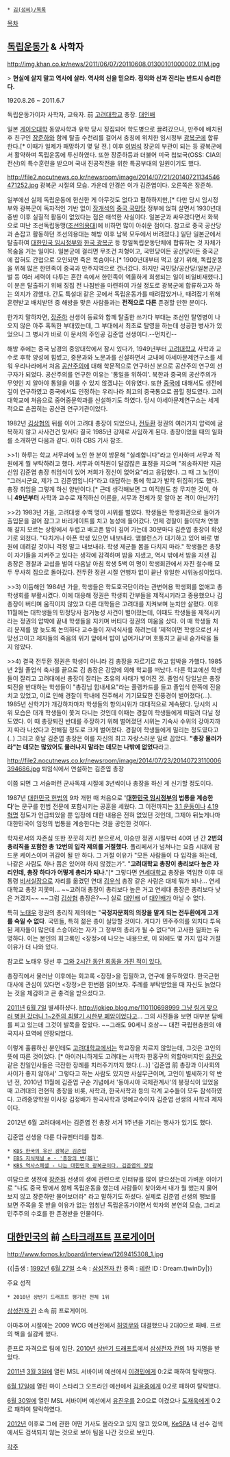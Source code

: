  * [[김(성씨)/목록]]

[[목차]]
== [[독립운동가]] & 사학자 ==
http://img.khan.co.kr/news/2011/06/07/20110608.01300101000002.01M.jpg

> '''현실에 살지 말고 역사에 살라. 역사의 신을 믿으라. 정의와 선과 진리는 반드시 승리한다.'''

1920.8.26 ~ 2011.6.7

독립운동가이자 사학자, 교육자. 前 [[고려대학교]] 총장. [[대인배]]

일본 [[게이오대학]] 동양사학과 유학 당시 징집되어 학도병으로 끌려갔으나, 만주에 배치된 후 친구인 [[장준하]]와 함께 탈출 수천리를 걸어서 충칭에 위치한 임시정부 [[광복군]]에 합류한다.[* 이때가 일제가 패망하기 몇 달 전.] 이후 [[이범석]] 장군의 부관이 되는 등 광복군에서 활약하며 독립운동에 투신하였다. 또한 장준하등과 더불어 미국 첩보국(OSS: CIA의 전신)의 특수훈련을 받으며 국내 진공작전을 위한 특공부대의 일원이기도 했다.

http://file2.nocutnews.co.kr/newsroom/image/2014/07/21/20140721134546471252.jpg
광복군 시절의 모습. 가운데 안경쓴 이가 김준엽이다. 오른쪽은 장준하.

일부에선 실제 독립운동에 헌신한 게 아무것도 없다고 폄하하지만,[* 다만 당시 임시정부와 광복군이 독자적인 기반 없이 [[장개석]]의 [[중국 국민당]] 정부에 얹혀 살면서 1930년대 중반 이후 실질적 활동이 없었다는 점은 애석한 사실이다. 일본군과 싸우겠다면서 화북으로 떠난 조선독립동맹([[조선의용대]])에 비하면 많이 아쉬운 점이다. 참고로 중국 공산당과 손잡고 활동하던 조선의용대는 해방 이후 남북 모두에서 버려졌다.] 일단 일본군에서 탈출하여 [[대한민국 임시정부]]와 [[한국 광복군]] 등 항일독립운동단체에 합류하는 것 자체가 목숨을 거는 일이다. 일본군에 걸리면 무조건 처형이고, 국민당이든 공산당이든 중국군에 잡혀도 간첩으로 오인되면 죽은 목숨이다.[* 1900년대부터 먹고 살기 위해, 독립운동을 위해 많은 한민족이 중국과 만주지역으로 건너갔다. 하지만 국민당/공산당/일본군/군벌 등 여러 세력이 다투는 혼란 속에서 한민족이 억울하게 희생되는 일이 비일비재했다.] 이 분은 탈출하기 위해 징집 전 나침반을 마련하여 가실 정도로 광복군에 합류하고자 하는 의지가 강했다. 간도 특설대 같은 곳에서 독립운동가를 때려잡았거나, 때려잡기 위해 훈련받고 배치받던 중 해방을 맞은 사람들과는 '''전적으로 다른''' 존경할 만한 분이다.

한가지 말하자면, [[장준하]] 선생이 동료와 함께 탈출한 쓰가다 부대는 조선인 탈영병이 나오지 않은 아주 혹독한 부대였는데, 그 부대에서 최초로 탈영을 하는데 성공한 병사가 있었으니 그 병사가 바로 이 문서의 주인공 김준엽 선생이다.--먼치킨--

해방 후에는 중국 남경의 중앙대학에서 잠시 있다가, 1949년부터 [[고려대학교]] 사학과 교수로 후학 양성에 힘썼고, 중문과와 노문과를 신설하면서 교내에 아세아문제연구소를 세워 우리나라에서 처음 [[공산주의]]에 대해 학문적으로 연구하신 분으로 공산주의 연구의 선구자가 되었다. 공산주의를 연구한 이유는 '통일을 위하여'. 북한과 중국의 공산주의가 무엇인 지 알아야 통일을 이룰 수 있지 않겠냐는 이유였다. 또한 [[중국]]에 대해서도 생전에 깊이 연구하였고 중국에서도 인정하는 우리나라 최고의 중국통으로 꼽힐 정도였다. 고려대학교에 처음으로 중어중문학과를 신설하기도 하였다. 당시 아세아문제연구소는 세계적으로 손꼽히는 공산권 연구기관이었다.

1982년 [[김상협]]의 뒤를 이어 고려대 총장이 되었으나, [[전두환]] 정권의 여러가지 압력에 굴복하지 않고 사사건건 맞서다 결국 1985년 강제로 사임하게 된다. 총장이었을 때의 일화를 소개하면 다음과 같다. 이하 CBS 기사 참조.

>>1) 하루는 학교 서무과에 노인 한 분이 방문해 "실례합니다"라고 인사하며 서무과 직원에게 뭘 부탁하려고 했다. 서무과 여직원이 달갑잖은 표정을 지으며 "죄송하지만 지금 신임 김준엽 총장 취임식이 있어 저희가 정신이 없어요"라고 응답했다. 그 때 그 노인이 "그러시군요, 제가 그 김준엽입니다"라고 대답하는 통에 학교가 발칵 뒤집히기도 했다. 총장 취임을 그렇게 하신 양반이다.[* 근데 생각해보면 그 여직원도 참 무지한 것이, 아니 '''49년부터''' 사학과 교수로 재직하신 어른을, 서무과 전체가 못 알아 본 격이 아닌가?] 

>>2) 1983년 가을, 고려대생 수백 명이 시위를 벌였다. 학생들은 학생회관으로 들어가 출입문을 걸어 잠그고 바리게이트를 치고 농성에 들어갔다. 언제 경찰이 들이닥쳐 연행해 갈지 모르는 상황에서 두렵고 배고픈 밤이 깊어 가는데 30분마다 김준엽 총장이 확성기로 외쳤다. "다치거나 아픈 학생 있으면 내보내라. 앰블런스가 대기하고 있어 바로 병원에 데려갈 것이니 걱정 말고 내보내라. 학생 제군들 몸을 다치지 마라." 학생들은 총장이 자기들을 지켜주고 있다는 생각에 감격하며 밤을 지샜고, 역시 밖에서 밤을 지샌 김 총장은 경찰과 교섭을 벌여 다음날 아침 학생 5백 여 명이 학생회관에서 자진 철수해 모두 무사히 집으로 돌아갔다. 전두환 정권 시절 연행자 없이 끝난 유일한 시위농성이었다. 

>>3) 이듬해인 1984년 가을, 학생들은 학도호국단이라는 관변어용 학생회를 없애고 총학생회를 부활시켰다. 이에 대응해 정권은 학생회 간부들을 제적시키라고 종용했으나 김 총장이 버티며 움직이지 않았고 다른 대학들은 고려대를 지켜보며 눈치만 살폈다. 이후 11월에는 대학생들의 민정당사 점거농성 사건이 벌어졌는데, 이때도 학생들을 제적시키라는 정권의 압박에 끝내 학생들을 지키며 버티다 정권의 미움을 샀다. 이 때 학생들 처리 문제를 밤 늦도록 논의하다 교수들이 저녁식사를 하려는데 '제적이면 학생으로선 사망선고이고 제자들의 죽음의 위기 앞에서 밥이 넘어가냐'며 호통치고 끝내 숟가락을 들지 않았다.

>>4) 결국 전두환 정권은 학생이 아니라 김 총장을 자르기로 하고 압박을 가했다. 1985년 2월 졸업식 축사를 끝으로 김 총장은 강압에 의해 학교를 떠났다. 다른 학교에선 학생들이 잘리고 고려대에선 총장이 잘리는 초유의 사태가 빚어진 것. 졸업식 당일날은 총장 퇴진을 반대하는 학생들이 "총장님 힘내세요"라는 플랭카드를 들고 졸업식 한쪽에 진을 치고 있었고, 이로 인해 경찰이 학내에 진주해서 기기묘묘한 진풍경이 벌어졌다(...). 1985년 신학기가 개강하자마자 학생들의 항의시위가 대대적으로 계속됐다. 당시의 시위 모습은 대개 학생들이 쫓겨 다니는 것인데 이때는 경찰이 학생들에게 떠밀려 다닐 정도였다. 이 때 총장퇴진 반대를 주장하기 위해 벌어졌던 시위는 기숙사 수위의 강아지까지 따라 나섰다고 전해질 정도로 크게 벌어졌다. 경찰이 학생들에게 밀리는 정도였다고(..) 그리고 훗날 김준엽 총장은 이를 자신의 최고 자랑스러운 일로 꼽았다. '''"총장 물러가라"는 데모는 많았어도 물러나지 말라는 데모는 나밖에 없었다'''라고. 

http://file2.nocutnews.co.kr/newsroom/image/2014/07/23/20140723110006394686.jpg
퇴임식에서 연설하는 김준엽 총장

이쯤 되면 그 서슬퍼런 군사독재 시절에 3년씩이나 총장을 하신 게 신기할 정도이다. 

1987년 [[대한민국 헌법]]의 9차 개헌 때 처음으로 ''''[[대한민국 임시정부]]의 법통을 계승한다''''는 문구를 헌법 전문에 포함시키는 공훈을 세웠다. 그 이전까지는 [[3.1 운동]]이나 [[4.19 혁명]] 정도가 언급되었을 뿐 임정에 대한 내용은 전혀 없었던 것인데, 그제야 뒤늦게나마 대한민국이 임정의 법통을 계승한다는 것을 공인한 것이다.

학자로서의 자존심 또한 꿋꿋히 지킨 분으로서, 이승만 정권 시절부터 40여 년 간 '''2번의 총리직을 포함한 총 12번의 입각 제의를 거절했다'''. 폴리페서가 넘쳐나는 요즘 시대에 참 드문 케이스이며 귀감이 될 만 하다. 그 거절 이유가 "모든 사람들이 다 입각을 하는데, 나같은 사람도 하나 쯤은 있어야 하지 않겠는가". "'''고려대학교 총장이 총리보다 높은 자리인데, 총장 하다가 어떻게 총리가 되나'''."[* 그렇다면 [[연세대학교]] 총장을 역임한 이후 대통령 [[비서실장]]으로 자리를 옮겼던 연대 [[김우식]] 총장 같은 사람은 대체 뭐가 되나... 연세대학교 총장 지못미... ~~고려대 총장이 총리보다 높은 거고 연세대 총장은 총리보다 낮은 거겠지~~ ~~그럼 [[김상협]] 총장은?~~] 실로 [[대인배]] of [[대인배]]가 아닐 수 없다. 

특히 [[노태우]] 정권의 총리직 제의에는 "'''국정자문회의 의장을 맡게 되는 전두환에게 고개를 숙일 수 없다'''. 국민들, 특히 젊은 층이 실망할 것이다. 게다가 민주주의를 외치다 투옥된 제자들이 많은데 스승이라는 자가 그 정부의 총리가 될 수 없다"며 고사한 일화는 유명하다. 이는 본인의 회고록인 <장정>에 나오는 내용으로, 이 외에도 몇 가지 입각 거절 이유가 더 나와 있다.

참고로 노태우 당선 후 [http://dna.naver.com/viewer/index.nhn?articleId=1988010600209201012&edtNo=2&printCount=1&publishDate=1988-01-06&officeId=00020&pageNo=1&printNo=20387&publishType=00020 그와 2시간 동안 회동을 가진 적이 있다.]

총장직에서 물러난 이후에는 회고록 <장정>을 집필하고, 연구에 몰두하였다. 한국근현대사에 관심이 있다면 <장정>은 한번쯤 읽어보자. 주례를 부탁받았을 때 자신도 늙었다는 것을 체감하고 큰 충격을 받으셨다고.

[[2011년]] [[6월 7일]] 별세하셨다. [[http://jokjep.blog.me/110110698999 그냥 링거 맞으러 병원 갔더니 1~2주의 최말기 시한부 폐암]]이었다고... 그의 사진들을 보면 대부분 담배를 피고 있는데 그것이 발목을 잡았다. ~~그래도 90세니 호상~~ 대전 국립현충원의 애국지사 묘역에 안장되었다.

이렇게 훌륭하신 분인데도 [[고려대학교]]에서는 학교장을 치르지 않았는데, 그것은 고인의 뜻에 따른 것이었다. [* 아이러니하게도 고려대는 사학자 한홍구의 외할아버지인 [[유진오]] 같은 친일인사들은 극잔한 장례를 치러주기까지 했다.(...)] '김준엽 前 총장과 이사회의 사이가 좋지 않아서' 그렇다고 하는 사람도 있지만 사실무근이며, 고인이 별세하기 약 반년 전, 2010년 11월에 김준엽 구순 기념에서 '동아시아 국제관계사'의 봉정식이 있었을 때 고려대의 전현직 총장을 비롯, 사학과, 한국사학과 등의 각계 교수들이 모두 참석하였다. 고려중앙학원 이사장 김정배가 한국사학과 명예교수이자 김준엽 선생의 사학과 제자이다.

2012년 6월 고려대에서는 김준엽 전 총장 서거 1주년을 기리는 행사가 있기도 했다. 

김준엽 선생을 다룬 다큐멘터리를 참조.
 * [http://www.youtube.com/watch?v=1humwqrp9J0 KBS 한국의 유산 광복군 김준엽]
 * [http://www.ebs.co.kr/replay/show?courseId=BP0PAPB0000000009&stepId=01BP0PAPB0000000009&lectId=10222363 EBS 지식채널 e - '총장의 변(辯)']
 * [http://www.youtube.com/watch?v=GhLHeeB2fYc&list=PLCUvMJmhd5WxK3XNOl19xtPDJzAib_vwE KBS 역사스페셜 - 나는 대한민국 광복군이다. 김준엽의 장정]

여담으로 생전에 [[장준하]] 선생의 생에 관련으로 인터뷰를 많이 받으셨는데 가벼운 이야기로 "나도 중국 땅에서 함께 독립운동을 했는데 사람들이 찾아와서 내가 뭘 했는지 물어보지 않고 장준하만 물어보더라" 라고 말하기도 하셨다. 실제로 김준엽 선생의 행보를 보면 주목을 못 받을 이유가 없는 엄청난 독립운동가이면서 학자의 본연의 모습, 그리고 민주주의 수호를 한 존경받을 인물이다.

== [[대한민국]]의 前 [[스타크래프트]] [[프로게이머]] ==
http://www.fomos.kr/board/interview/1269415308_1.jpg

{{|출생 : [[1992년]] [[6월 27일]]
소속 : [[삼성전자 칸]]
종족 : [[테란]]
ID : Dream.t)winDy|}}

주요 성적
 * 2010년 상반기 드래프트 평가전 전체 1위

[[삼성전자 칸]] 소속 前 프로게이머.

아마추어 시절에는 2009 WCG 예선전에서 [[허영무]]와 대결했으나 2대0으로 패배. 프로의 벽을 실감케 했다.

준프로 자격으로 팀에 입단. [[2010년]] [http://www.fomos.kr/board/board.php?mode=read&keyno=105121&db=issue 상반기 드래프트]에서 [[삼성전자 칸]]의 1차 지명을 받았다.

[[2011년]] [[3월 3일]]에 열린 MSL 서바이버 예선에서 [[이경민]]에게 0:2로 패하여 탈락했다.

[[6월 17일]]에 열린 마이 스타리그 오프라인 예선에서 [[김윤중]]에게 0:2로 패하여 탈락했다.

[[6월 30일]]에 열린 MSL 서바이버 예선에서 [[유진우]]를 2:0으로 이겼으나 [[도재욱]]에게 0:2로 패하여 탈락하였다.

[[2012년]] 이후로 그에 관한 어떤 기사도 올라오고 있지 않고 있으며, [[KeSPA]] 내 선수 검색에서도 검색되지 않는 것으로 보아 팀을 나간 것으로 보인다.

[[각주]]
